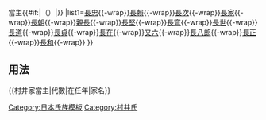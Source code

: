 {{Navbox
|name=村井家當主
|title=[[FILE:Maru ni Ageha.png|20px|丸中揚羽蝶]][[加賀藩#人持組頭|加賀八家]][[村井氏]]{{#if:{{{1|}}}|{{{1|}}}|}}當主{{#if:{{{2|}}}|（{{{2|}}}）|}}
|list1=[[村井長忠|長忠]]{{-wrap}}[[村井長賴|長賴]]{{-wrap}}[[村井長次|長次]]{{-wrap}}[[村井長家|長家]]{{-wrap}}[[村井長朝|長朝]]{{-wrap}}[[村井親長|親長]]{{-wrap}}[[村井長堅|長堅]]{{-wrap}}[[村井長穹|長穹]]{{-wrap}}[[村井長世|長世]]{{-wrap}}[[村井長道|長道]]{{-wrap}}[[村井長貞|長貞]]{{-wrap}}[[村井長在|長在]]{{-wrap}}[[村井又六|又六]]{{-wrap}}[[村井長八郎(明治)|長八郎]]{{-wrap}}[[村井長正|長正]]{{-wrap}}[[村井長和|長和]]{{-wrap}}
}}<noinclude>
==用法==
<nowiki>{{村井家當主|代數|在任年|家名}}</nowiki>
[[Category:日本氏族模板]]
[[Category:村井氏]]
</noinclude>